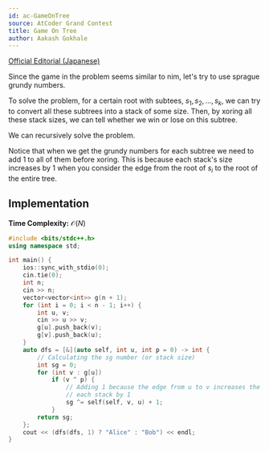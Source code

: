```yaml
---
id: ac-GameOnTree
source: AtCoder Grand Contest
title: Game On Tree
author: Aakash Gokhale
---
```


[Official Editorial (Japanese)](https://atcoder.jp/contests/agc017/editorial)

Since the game in the problem seems similar to nim, let's try to use sprague grundy numbers.

To solve the problem, for a certain root with subtees, $s_1, s_2, ..., s_k$, we can try to convert all these subtrees into a stack of some size.
Then, by xoring all these stack sizes, we can tell whether we win or lose on this subtree.

We can recursively solve the problem.

Notice that when we get the grundy numbers for each subtree we need to add $1$ to all of them before xoring.
This is because each stack's size increases by $1$ when you consider the edge from the root of $s_i$ to the root of the entire tree.

## Implementation
**Time Complexity:** $\mathcal{O}(N)$

<LanguageSection>
<CPPSection>

```cpp
#include <bits/stdc++.h>
using namespace std;

int main() {
	ios::sync_with_stdio(0);
	cin.tie(0);
	int n;
	cin >> n;
	vector<vector<int>> g(n + 1);
	for (int i = 0; i < n - 1; i++) {
		int u, v;
		cin >> u >> v;
		g[u].push_back(v);
		g[v].push_back(u);
	}
	auto dfs = [&](auto self, int u, int p = 0) -> int {
		// Calculating the sg number (or stack size)
		int sg = 0;
		for (int v : g[u])
			if (v ^ p) {
				// Adding 1 because the edge from u to v increases the size of
				// each stack by 1
				sg ^= self(self, v, u) + 1;
			}
		return sg;
	};
	cout << (dfs(dfs, 1) ? "Alice" : "Bob") << endl;
}
```
</CPPSection>
</LanguageSection>
